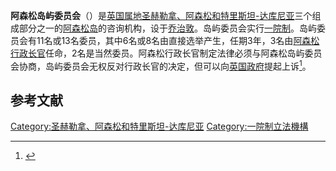 '''阿森松岛屿委员会'''（{{lang-en|Ascension Island Council}}）是[[英国|英国]][[属地|属地]][[圣赫勒拿、阿森松和特里斯坦-达库尼亚|圣赫勒拿、阿森松和特里斯坦-达库尼亚]]三个组成部分之一的[[阿森松岛|阿森松岛]]的咨询机构，设于[[乔治敦_(阿森松岛)|乔治敦]]。岛屿委员会实行[[一院制|一院制]]。岛屿委员会有11名或13名委员，其中6名或8名由直接选举产生，任期3年，3名由[[阿森松行政长官|阿森松行政长官]]任命，2名是当然委员。阿森松行政长官制定法律必须与阿森松岛屿委员会协商，岛屿委员会无权反对行政长官的决定，但可以向[[英国政府|英国政府]]提起上诉<ref>{{cite web |url=http://www.legislation.gov.uk/uksi/2009/1751/schedule/made |title=The St Helena, Ascension and Tristan da Cunha Constitution Order 2009 |publisher=Legislation.gov.uk |date= |accessdate=2017-10-31 |archive-date=2011-05-11 |archive-url=https://web.archive.org/web/20110511202653/http://www.legislation.gov.uk/uksi/2009/1751/schedule/made |dead-url=no }}</ref>。

== 参考文献 ==
{{reflist}}

[[Category:圣赫勒拿、阿森松和特里斯坦-达库尼亚|Category:圣赫勒拿、阿森松和特里斯坦-达库尼亚]]
[[Category:一院制立法機構|Category:一院制立法機構]]